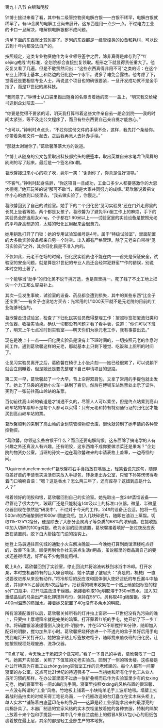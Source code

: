 

第九十八节 白银和明胶

钟博士接过来看了看，其中有二级管控物资电解白银――白银不稀罕，电解白银就稀罕了。有sè金属的电解工业尚未展开，这东西是用一点少一点。不过电力工业的卡口一旦解决，电解铜电解银都不成问题。

清单下面的东西就比较厉害了。罗列的东西都是一级管控类的设备和耗材，可以说五到十年内都没法自产的。

按照规定，这类专业物资他作为专业领导签字之后，除非真得是库存到了“红sèjǐng戒线”的标准，企划院都会直接批复领取。相形之下就显得责任重大了。他反复又看了几遍，但是不敢贸然问出：“这些东西真得非用不可”之类的话：在这个专业上钟博士基本上和路边的归化民一个水平。说多了难免会露怯。他考虑了下，觉得还是要相信专业人士，再说这个项目也的确很要紧，一旦开发成功就不是金手指了，而是17世纪的黑科技。

“我同意了。”钟博士从口袋里掏出随身的名章当着她的面一一盖上，“明天我交给秘书送到企划院去――”

“你要是觉得不要紧的话，明天我打算带着这些文件亲自去一趟企划院――我的时间太紧张，等不及走公文程序了，而且有些东西要自己亲自挑才能放心。”

“也可以。”钟利时点点头，“不过你这份文件的手续不全，这样，我先打个条给你。你带着条和文件一起去，之后我再派人去补办手续。”

“那就太谢谢你了。”葛欣馨落落大方的说道。

钟博士从随身的公文包里取出科技部抬头的便签本，取出英雄自来水笔龙飞凤舞的刷刷的写了起来，最后是一个签名和rì期。

葛欣馨接过来小心的吹了吹，莞尔一笑：“谢谢你了，你真是位好领导。”

“不客气。”钟利时起身告辞，“你这项目一旦成功，工业口多少人都要感激你的大恩大德呢。”他开玩笑的说“那可不敢当，都是大家共同努力的成绩。”葛欣馨说着把文件小心的放到口袋里去，“我去做实验了，你慢走。”

葛欣馨回到了自己的试验室。她手下的二个归化民“见习实验员”还在门外走廊里的长凳上坐着等她。两个都是女孩子，葛欣馨为了避免平rì里工作上的麻烦，手下的实验员全部选用女xìng，个子都在1.60米以上――试验室里的实验设备是按照元老的平均身高制造的，太矮的归化民用起来会很费力。

她用钥匙打开了门锁：她的专用试验室编号是4号。属于“特级试验室”，里面配置的大多数实验设备都来自另一个时空。出入都有严格管理。除了元老亲自带得“见习实验员”之外，其余归化民是不准入内的。

不仅如此，元老不在场的时候，归化民实验员也不能在内――首先是保证安全，试验室的安全问题，就是算是21世纪的专业人员还会经常犯野蛮**作的错误，别说本时空的土著了。

一个能够当“助手”的归化民不说千挑万选，也是百里挑一。死了残了不比工地上损失一个力工那么容易补上。

其次一旦发生事故，试验室的设备、药品都会遭到损失，其中的某些东西“比金子还宝贵”――有金子也没地方买去：光常用的1/1000天平就不是元老院的目前的工业能够制造的。

葛欣馨走进试验室，检查了下归化民实验员做得整理工作：按照标签把废液归类和洗仪器、收拾实验桌。确认一切都没有问题才看了看手表，说道：“你们可以下班了，明天上午七点准时到实验室――明天你们为徐元老工作，我有事要出去。”

现在是晚上十一点――归化民实验员是没有上下班时间的，一切按照元老的作息时间工作。遇到葛欣馨这样的元老，那就基本上只剩下睡觉、吃饭和上厕所的时间了。

让见习实验员离开之后，葛欣馨在椅子上小坐片刻――她已经很累了，可以说躺下就会立刻睡着，但是她还是要先整理下自己申请项目的思路。

第二天一早，葛欣馨起了一个大早，背上空得双肩包，又拿了常用的手提包就出发了。她上了马袅的通勤小火车一路到了百仞，然后在博铺车站售票处出示了证件，买到了一张前往高山岭站的车票。

百仞前往高山岭的轨道是才铺通不久的，尽管人人可以乘坐，但是终点站乘到高山岭车站的车票却不是每个人都可以买得：只有元老和持有特别通行证的归化民才能买到高山岭车站的票。

葛欣馨顺利的来到了高山岭的企划院管控物资仓库，很快就领到了她申请的各种管控物资。

“葛欣馨，你领这么些白银干什么？而且还要电解纯银。这东西除了搞电学的人有兴趣之外还真没人有兴趣。还有明胶，这东西难不成你要做凉菜还是果冻？”企划院的物资办公室，当班的孙笑一边在葛欣馨递来的申请表格上盖章，一边奇怪的问。

“Uquirendunefemmedef”葛欣馨将右手食指放在嘴唇上，轻笑着说完这句，随即将盖好章的申请表夹进活页夹放入手提包，转身走出办公室，只留下孙笑愣愣得看着门口喃喃自语：“嗯？这是香水？怎么两三年了，还有库存？这妞到底是什么人？”

带着领好的明胶和银，葛欣馨回到自己的实验室。她先取出一套24#蒸馏设备――尽管花了很大力气，玻璃厂还是只能制造14#及以上的标准口仪器。微量、半微量仪器到现在依然是“研发中”。不过对于今天的工作，24#的设备正合适。她将一瓶500ml的浓硝酸倒进1000ml圆底烧瓶，加入几块碎瓷片，随即在油浴上蒸馏。切取115-125℃馏分，便是除去了大部分金属离子等杂质的68%的浓硝酸。在接收瓶中加入切碎的100g纯银，改为水浴的回流装置，葛欣馨接着填好一张过夜反应表放在装置前。脱下白大褂挂在门边的挂钩上。

她登上马袅通往百仞城的通勤小火车解决晚饭――今晚她打算到商馆酒楼吃点好的，改善下生活，顺便再到合作社去买点生活rì用品，虽说那里的商品离自己的要求还差得很远，好歹有不少勉强能用得。

晚上8点，葛欣馨回到了实验室，停止回流并将溶液转移到冰浴中冷却。打开水泵，本时空机器特有的巨大噪音响起，她不禁皱了皱眉头：“真是的，机械厂一直说要改进却从来没有动作。”将冷却后的反应液和固体倒入垫好滤纸的布氏漏斗中抽滤，并用95%乙醇润洗5次后抽干。把获得的粉末收集在一个贴上硝酸银标签的棕sè广口瓶中，打开瓶盖放进干燥器。她接着称取10g明胶溶于350ml热水，加入32重结晶后的马袅出产溴化钾搅拌均匀，保持在55℃。另称取40g硝酸银，溶于400ml温热的蒸馏水。接着她又配置了40g没有多余水的明胶。

所有溶液配置好以后，葛欣馨关掉所有的灯并拉上窗帘――17世纪没有光污染的晚上，只要拉上厚呢窗帘就是完美的暗室。打开蒙着红纸的手电，她开始了下一步工作。将硝酸银溶液缓慢倒入溴化钾-明胶中，并在55℃不断搅拌10分钟，随即加入配好的明胶，搅匀加热半小时。葛欣馨把烧杯放进一个不透光的盒子盖好后用手电找到电灯开关打开灯。她把盒子贴上标签放进柜子，随即找来值夜班的归化民，让她按照规程处理废液、洗净仪器。

“10点了呢，今天晚上干脆把这个做完吧。”看了一下自己的手表，葛欣馨叹了一口气。她离开实验室，关照了下值班的元老实验员。回到了一侧的宿舍楼。这栋楼是办公厅特意为在重工业zhōngyāng实验室工作的元老修建的。每个人都有一间带寝室的办公室。这点可比21世纪的待遇强多了――当初她和所有化学化工从业人员所习惯的那样，在办公室里面不过放一张折叠椅而已作为实验室里少有的女xìng元老，她的寝室里有一间dúlì的洗手间。寝室里按照女xìng的风格布置的很温馨，一点没有所谓的“工业”风格。竹地板上铺着一小块纯羊毛手工波斯地毯。墙壁上挂着战利品拍卖的时候买得工笔花鸟画，一个花瓶改造的台灯矗立在实木床头柜上，单人实木**铺陈着白底蓝印花布的卧具――这算是轻工业部能拿出来的最漂亮的纯棉卧具了。木器厂制造的宜家风格的实木衣柜里放着她的各种衣服，特制的隔架上放着十来个包和手提袋――其中几个来自兰度船上的假冒A货LV包小心的用纸包裹着放在最上层，其余的都是轻工业部生产的本地货。

